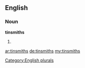==English==

===Noun===
'''tinsmiths'''

# {{plural of|[[tinsmith]]}}

[[Category:English plurals]]

[[ar:tinsmiths]]
[[de:tinsmiths]]
[[my:tinsmiths]]